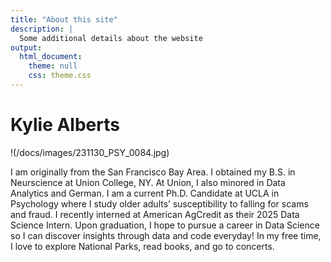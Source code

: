 ```yaml
---
title: "About this site"
description: |
  Some additional details about the website
output: 
  html_document:
    theme: null
    css: theme.css
---
```



# Kylie Alberts 

!(/docs/images/231130_PSY_0084.jpg)

I am originally from the San Francisco Bay Area. I obtained my B.S. in Neurscience at Union College, NY. At Union, I also minored in Data Analytics and German. I am a current Ph.D. Candidate at UCLA in Psychology where I study older adults' susceptibility to falling for scams and fraud. I recently interned at American AgCredit as their 2025 Data Science Intern. Upon graduation, I hope to pursue a career in Data Science so I can discover insights through data and code everyday! In my free time, I love to explore National Parks, read books, and go to concerts. 
